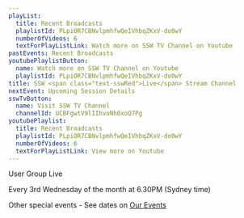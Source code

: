 ```yaml
---
playList:
  title: Recent Broadcasts
  playlistId: PLpiOR7CBNvlpmhfwQeIVhbqZKxV-do0wY
  numberOfVideos: 6
  textForPlayListLink: Watch more on SSW TV Channel on Youtube
pastEvents: Recent Broadcasts
youtubePlaylistButton:
  name: Watch more on SSW TV Channel on Youtube
  playlistId: PLpiOR7CBNvlpmhfwQeIVhbqZKxV-do0wY
title: SSW <span class="text-sswRed">Live</span> Stream Channel
nextEvent: Upcoming Session Details
sswTvButton:
  name: Visit SSW TV Channel
  channelId: UCBFgwtV9lIIhvoNh0xoQ7Pg
youtubePlaylist:
  title: Recent Broadcasts
  playlistId: PLpiOR7CBNvlpmhfwQeIVhbqZKxV-do0wY
  numberOfVideos: 6
  textForPlayListLink: View more on Youtube
---
```


User Group Live

Every 3rd Wednesday of the month at 6.30PM (Sydney time)

Other special events - See dates on [Our Events](https://www.ssw.com.au/events/)
